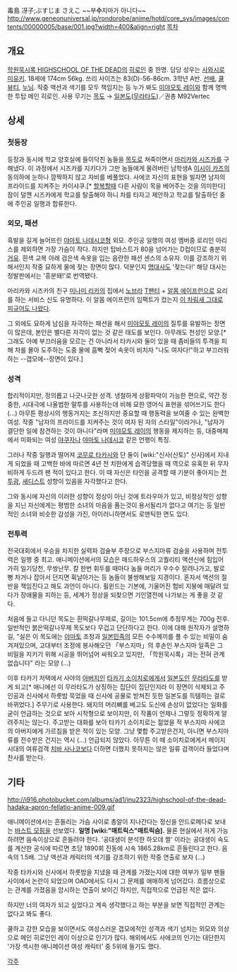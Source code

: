 毒島 冴子;ぶすじま さえこ
~~부'''수'''지마가 아니다~~
http://www.geneonuniversal.jp/rondorobe/anime/hotd/core_sys/images/contents/00000005/base/001.jpg?width=400&align=right
[[목차]]
== 개요 ==
[[학원묵시록 HIGHSCHOOL OF THE DEAD]]의 [[히로인]] 중 한명. 담당 성우는 [[사와시로 미유키]]. 18세에 174cm 56kg. 쓰리 사이즈는 83(D)-56-86cm. 3학년 A반. [[선배]], [[쿨뷰티]], [[누님]]. 작중 액션과 색기를 모두 책임지는 등 누가 봐도 [[미야모토 레이]]와 함께 명백한 투탑 메인 히로인.
사용 무기는 [[목도]] → [[일본도]]([[무라타도]])／권총 M92Vertec

== 상세 ==
=== 첫등장 ===
등장과 동시에 학교 양호실에 들이닥친 놈들을 [[목도]]로 쳐죽이면서 [[마리카와 시즈카]]를 구해냈다. 이 과정에서 시즈카를 지키다가 그만 놈들에게 물려버린 남학생A [[이시이 카즈]]의 동의하에 눈하나 깜짝하지 않고 자비를 베풀었다. 사에코 자신의 표현을 빌자면 남자의 프라이드를 지켜주는 카이샤쿠.[* [[할복]]할때 다른 사람이 목을 베어주는 것을 의미한다] 잠이 덜깬 시즈카에게 학교를 탈출해야 하니 차를 타자고 제안하고 학교를 탈출하던 중에 주인공 일행과 합류한다.

=== 외모, 패션 ===
흑발을 길게 늘어뜨린 [[야마토 나데시코]]형 외모. 주인공 일행의 여성 멤버중 로리인 아리스를 제외하면 가장 가슴이 작다. 하지만 탑바스트가 80을 넘어가는 D컵이므로 충분히 [[거유]]. 흰색 교복 아래 검은색 속옷을 입는 음란한 패션 센스의 소유자. 이를 강조하기 위해서인지 작중 묘하게 물에 젖는 장면이 많다. 덕분인지 [[명대사]]도 '젖는다!' 해당 대사는 정발판에서는 '흥분돼!'로 번역됐다.

마리카와 시즈카의 친구 [[미나미 리카]]의 집에서 [[노브라]] [[T팬티]] + [[알몸 에이프런]]으로 요리를 하는 서비스 신도 유명하다. 이 알몸 에이프런의 임팩트가 컸는지 [http://egloos.zum.com/altrouzwei/v/1059838 이 차림새 그대로 피규어도 나왔다].

그 외에도 묘하게 남심을 자극하는 패션을 해서 [[미야모토 레이]]의 질투를 유발하는 장면이 많은데, 본인은 별다른 자각이 없는 것 같은 태도를 보인다. 아무래도 천성인 모양.[* 그래도 아예 부끄러움을 모르는 건 아니라서 타카시와 둘이 있을 때 좀비들의 투격을 피해 차를 몰아 도주하는 도중 물에 흠뻑 젖어 속옷이 비치자 "나도 여자다!"하고 부끄러워 하는 --갭모에--장면이 있다.]

=== 성격 ===
합리적이지만, 정의롭고 나긋나긋한 성격. 냉철하게 상황파악이 가능한 편으로, 약간 정중한, 시대극에 나올법한 말투를 사용하는데 비해 묘한 영어식 표현을 섞어쓰기도 한다 (…) 아무튼 평상시의 행동거지는 조신하지만 중요할 때 행동력을 보여줄 수 있는 완벽한 여성. 작중 "남자의 프라이드를 지켜주는 것이 여자 된 자의 스타일"이라거나, "남자가 결단한 일에 참견하는 것이 아니다"라며 [[미야모토 레이]]의 행동을 제지하는 등, 대중매체에서 미화되는 여성 [[야쿠자]]나 [[야마토 나데시코]] 같은 언행이 특징.

그러나 작중 일행과 떨어져 [[코무로 타카시]]와 단 둘이 [wiki:"신사(신토)" 신사]에서 지내게 되었을 때 고백한 바에 따르면 4년 전 치한에게 습격당했을 때 역으로 유혹한 뒤 무자비하게 두드려 팬 적이 있다고 한다. 이 때 자신은 타인을 공격할 때 기분이 좋아지는 [[전투광]], [[새디스트]] 성향이 있음을 자각했다고 한다.

그와 동시에 자신의 이러한 성향이 정상이 아닌 것에 트라우마가 있고, 비정상적인 성향을 지닌 자신에게는 평범한 소녀의 마음을 품는것이 용서될리가 없다고 여기는 등 일반적인 소녀와 비슷한 감성을 가진, 아이러니하면서도 로맨틱한 면도 있다.

=== 전투력 ===
전국대회에서 우승을 차지한 실력파 검술부 주장으로 부스지마류 검술을 사용하며 전투력은 일행 중 최고. 애니메이션에서의 모습은 매드하우스의 고퀄리티 액션신에 힘입어 가히 일기당천, 무쌍난무. 칼 한번 휘두를 때마다 놈들 머리가 우수수 잘려나가고, 발로 뻥 차거나 잡아서 던지면 휙날아가는 등 놈들이 불쌍해보일 지경이다. 혼자서 액션의 절반을 책임진다고 해도 과언이 아니다. 휠윈드는 기본에, 기울어진 험비 지붕에 매달려 있다가 장애물을 피하는 등, 세계가 정상을 되찾으면 기인열전에 나가보는 게 좋을 것 같다.

처음에 들고 다니던 목도는 흰떡갈나무제로, 길이는 101.5cm에 추정무게는 700g 전후. 일반적인 붉은떡갈나무제 목도보다 무겁고 단단하다고 한다. 이에 대해 원작자가 설명하길, "실은 이 목도에는 [[야마토]] 조정과 [[일본]]민족의 모든 수수께끼를 풀 수 있는 비밀이 숨겨져있으며, 고대부터 조정에 봉사해오던 「부스지마」의 후손인 부스지마 일족은 그 비밀을 지키기 위해 시공을 뛰어넘어 싸워오고 있지만, 「학원묵시록」과는 전혀 관계 없습니다" 라는 모양 (…)

이후 타카기 저택에서 사야의 [[아버지]]인 [[타카기 소이치로]]에게서 [[일본도]]인 [[무라타도]]를 받게 되고[* 애니에선 이 무라타도가 상징하는 집단이 집단인지라 이 장면이 삭제되고 주인공과 신사에서 하룻밤 묵었을 때 신사에 공물로 받쳐진 듯한 일본도를 득템하는 걸로 바뀌었다.] 주무기로 사용한다. 돼지의 머리뼈를 베고도 도신에 손상이 없었다는 일화를 굳이 언급하는 것으로 보아 시작형으로 보이지만, 이 작품이 언제나 그렇듯 정확하게 알려주지는 않는다. 주고받는 대화를 보아 타카기 소이치로는 젊었을 적 부스지마 사에코의 아버지에게 가르침을 받은 적이 있는 모양. 그냥 몇합 주고받은건지, 아니면 부스지마류를 전수받은 건지는 역시 (…) 언급되지 않았다. 아무튼 이 때 소이치로에게서 메이지 시대의 여류검객 [[치바 사나코]]보다 더하면 더했지 못하지는 않은 일류 검객이라 들었다며 찬사를 받는다.

== 기타 ==
http://i916.photobucket.com/albums/ad1/inu2323/highschool-of-the-dead-hadaka-apron-fellatio-anime-009.gif

애니메이션에서는 흔들리는 가슴 사이로 총알이 지나간다는 정신을 안드로메다로 보내는 [[바스트 모핑]]을 선보였다. '''일명 [wiki:"매트릭스"매트릭슴].''' 물론 현실에서 저게 가능하려면 음속이상으로 흔들려야 한다. '공대생이 분석한 하오데 짤' 이라는 공대생이 속도를 계산한 공식에 따르면 초당 1890회 진동에 시속 1865.28km로 흔들린다고 한다. 음속의 1.5배. 그냥 액션과 캐릭터의 색기를 강조하기 위한 작중 연출로 보자 (…)

작중 타카시와 신사에서 하룻밤을 지냈을 때 관계를 가졌는지에 대한 여부가 일부 팬들 사이에서 논란이 되었으며 OAD에서도 다시 그 문제를 애매하게 넘어갔다. 흐름상으로는 관계를 가졌음을 암시하는 연출이 보이긴 하지만, 직접적으로 언급된 적은 없다.

하지만 너의 여자가 되고 싶었다고 계속 생각했다고 하는 부분을 보면 직접적인 관계는 없다고 봐도 좋다.

쿨하고 강한 모습을 보이면서도 여성스러운 갭모에적인 성격과 색기 넘치는 외모와 의상으로 메인 히로인인 레이 이상으로 인기가 많다. 해외에서도 사에코의 인기는 대단한지 '가장 섹시한 애니메이션 여성 캐릭터' 중 5위에 들기도 했다.

[[각주]]
